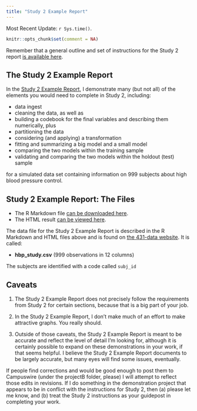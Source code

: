 ```yaml
---
title: "Study 2 Example Report"
---
```


Most Recent Update: `r Sys.time()`.

```r
knitr::opts_chunk$set(comment = NA)
```

Remember that a general outline and set of instructions for the Study 2 report [is available here](study2b.html).

## The Study 2 Example Report

In the [Study 2 Example Report](https://github.com/THOMASELOVE/431-projectB-samples), I demonstrate many (but not all) of the elements you would need to complete in Study 2, including:

- data ingest
- cleaning the data, as well as
- building a codebook for the final variables and describing them numerically, plus
- partitioning the data
- considering (and applying) a transformation
- fitting and summarizing a big model and a small model
- comparing the two models within the training sample
- validating and comparing the two models within the holdout (test) sample

for a simulated data set containing information on 999 subjects about high blood pressure control.

## Study 2 Example Report: The Files

- The R Markdown file [can be downloaded here](https://github.com/THOMASELOVE/431-projectB-samples/blob/main/431-projB-sample-study2.Rmd).
- The HTML result [can be viewed here](https://rpubs.com/TELOVE/projectB-431-sample-study2).

The data file for the Study 2 Example Report is described in the R Markdown and HTML files above and is found on [the 431-data website](https://github.com/THOMASELOVE/431-data). It is called:

- **hbp_study.csv** (999 observations in 12 columns)

The subjects are identified with a code called `subj_id` 
 
## Caveats

1. The Study 2 Example Report does not precisely follow the requirements from Study 2 for certain sections, because that is a big part of your job. 

2. In the Study 2 Example Report, I don't make much of an effort to make attractive graphs. You really should.

3. Outside of those caveats, the Study 2 Example Report is meant to be accurate and reflect the level of detail I'm looking for, although it is certainly possible to expand on these demonstrations in your work, if that seems helpful. I believe the Study 2 Example Report documents to be largely accurate, but many eyes will find some issues, eventually. 

If people find corrections and would be good enough to post them to Campuswire (under the projectB folder, please) I will attempt to reflect those edits in revisions. If I do something in the demonstration project that appears to be in conflict with the instructions for Study 2, then (a) please let me know, and (b) treat the Study 2 instructions as your guidepost in completing your work.


